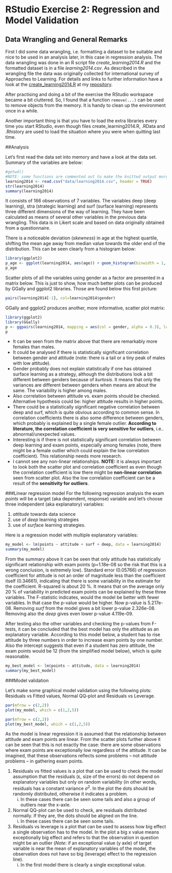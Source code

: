 # RStudio Exercise 2: Regression and Model Validation

<!-- > *INSTRUCTIONS:*
> *Describe the work you have done this week and summarize your learning.*
> 
> - Describe your work and results clearly. 
> - Assume the reader has an introductory course level understanding of writing and reading R code as well as statistical methods
> - Assume the reader has no previous knowledge of your data or the more advanced methods you are using  -->

## Data Wrangling and General Remarks
First I did some data wrangling, i.e. formatting a dataset to be suitable and nice to be used in an analysis later, in this case in regression analysis. The data wrangling was done in an R script file *create_learning2014.R* and the formatted dataset is in a file *learning2014.csv*. As described in the wrangling file the data was originally collected for international survey of Approaches to Learning. For details and links to further information have a look at the [create_learning2014.R](https://github.com/daphnia/IODS-project/blob/master/data/create_learning2014.R) at my [repository](https://github.com/daphnia/IODS-project).

After practising and doing a bit of the exercise the RStudio workspace became a bit cluttered. So, I found that a function `remove(...)` can be used to remove objects from the memory. It is handy to clean up the environment once in a while.

Another important thing is that you have to load the extra libraries every time you start RStudio, even though files create_learning2014.R, .RData and .Rhistory are used to load the situation where you were when quitting last time.

##Analysis

Let's first read the data set into memory and have a look at the data set. Summary of the variables are below:
```r
#getwd()
#NOTE: some functions are commented out to make the knitted output more simple.
learning2014 <- read.csv("data/learning2014.csv", header = TRUE)
str(learning2014)
summary(learning2014)
```
It consists of 166 observations of 7 variables. The variables deep (deep learning), stra (strategic learning) and surf (surface learning) represents three different dimensions of the way of learning. They have been calculated as means of several other variables in the previous data wrangling. This data is in Likert scale and based on data originally obtained from a questionnaire.

There is a noticeable deviation (*skewness*) in age at the highest quartile, shifting the mean age away from median value towards the older end of the distribution. This can be seen clearly from a histogram below: 
```r
library(ggplot2)
p_age <- ggplot(learning2014, aes(age)) + geom_histogram(binwidth = 1, fill="purple", colour="red") + ggtitle("Histogram of Student's Ages")
p_age
```

Scatter plots of all the variables using gender as a factor are presented in a matrix below. This is just to show, how much better plots can be produced by GGally and ggplot2 libraries. Those are found below this first picture: 
```r
pairs(learning2014[-1], col=learning2014$gender)
```

GGally and ggplot2 produces another, more informative, scatter plot matrix:
```r
library(ggplot2)
library(GGally)
p <- ggpairs(learning2014, mapping = aes(col = gender, alpha = 0.3), lower = list(combo = wrap("facethist", bins = 20)))
p
```

* It can be seen from the matrix above that there are remarkably more females than males.
* It could be analysed if there is statistically significant correlation between gender and attitude (note: there is a tail or a tiny peak of males with low attitude).
* Gender probably does not explain statistically if one has obtained surface learning as a strategy, although the distributions look a bit different between genders because of *kurtosis*. It means that only the variances are different between genders when means are about the same. The variability is higher among males. 
* Also correlation between attitude vs. exam points should be checked. Alternative hypothesis could be: higher attitude results in higher points. 
* There could be a statistically significant negative correlation between deep and surf, which is quite obvious according to common sense. In correlation coefficients there is also some difference between genders, which probably is explained by a single female outlier. **According to literature, the correlation coefficient is very sensitive for outliers**, i.e.. abnormal/unexpected values. 
* Interesting is if there is not statistically significant correlation between deep learning and exam points, especially among females (note, there might be a female outlier which could explain the low correlation coefficient). This relationship needs more research. 
* I cannot see any non-linear relationships. **NOTE:** it is always important to look both the scatter plot and correlation coefficient as even though the correlation coefficient is low there might be **non-linear correlation** seen from scatter plot. Also the low correlation coefficient can be a result of the **sensitivity for outliers**. 

###Linear regression model
For the following regression analysis the exam *points* will be a target (aka dependent, response) variable and let's choose three independent (aka explanatory) variables: 

1. *attitude* towards data science
2. use of *deep* learning strategies
3. use of *surf*ace learning strategies.

Here is a regression model with multiple explanatory variables:
```r
my_model <- lm(points ~ attitude + surf + deep, data = learning2014)
summary(my_model)
```
From the summary above it can be seen that only attitude has statistically significant relationship with exam points (p=1.18e-08 so the risk that this is a wrong conclusion, is extremely low). Standard error (0.05766) of regression coefficient for attitude is not an order of magnitude less than the coefficient itself (0.34661), indicating that there is some variability in the estimate for the coefficient. R-squared is about 20 %. It means that on the average only 20 % of variability in predicted exam points can be explained by these three variables. The F-statistic indicates, would the model be better with fewer variables. In that case the p-value would be higher. Now p-value is 5.217e-08. Removing *surf* from the model gives a bit lower p-value 2.326e-08. Removing also the *deep* gives even lower p-value 4.119e-09. 

After testing also the other variables and checking the p-values from F-tests, it can be concluded that the best model has only the attitude as an explanatory variable. According to this model below, a student has to rise attitude by three numbers in order to increase exam points by one number. Also the intercept suggests that even if a student has zero attitude, the exam points would be 12 (from the simplified model below), which is quite reasonable.

```r
my_best_model <- lm(points ~ attitude, data = learning2014)
summary(my_best_model)
```

###Model validation

Let's make some graphical model validation using the following plots: Residuals vs Fitted values, Normal QQ-plot and Residuals vs Leverage.



```r
par(mfrow = c(2,2))
plot(my_model, which = c(1,2,5))
```

```r
par(mfrow = c(2,2))
plot(my_best_model, which = c(1,2,5))
```

As the model is linear regression it is assumed that the relationship between attitude and exam points are linear. From the scatter plots further above it can be seen that this is not exactly the case: there are some observations where exam points are exceptionally low regardless of the attitude. It can be imagined, that these observations reflects some problems – not attitude problems – in gathering exam points. 

1. Residuals vs fitted values is a plot that can be used to check the model assumption that the residuals (ε, size of the errors) do not depend on explanatory variables but only on random variability (in other words, residuals has a constant variance $σ^{2}$. In the plot the dots should be randomly distributed, otherwise it indicates a problem.
    i) In these cases there can be seen some tails and also a group of outliers near the x-axle. 
2. Normal QQ-plot can be used to check, are residuals distributed normally. If they are, the dots should be aligned on the line.
    i) In these cases there can be seen some tails.
3. Residuals vs leverage is a plot that can be used to assess how big effect a single observation has to the model. In the plot a big x value means exceptionally big effect and refers to that the observation in question might be an outlier (*Note*: if an exceptional value (y axle) of target variable is near the mean of explanatory variables of the model, the observation does not have so big (leverage) effect to the regression line).
    i) In the first model there is clearly a single exceptional value.